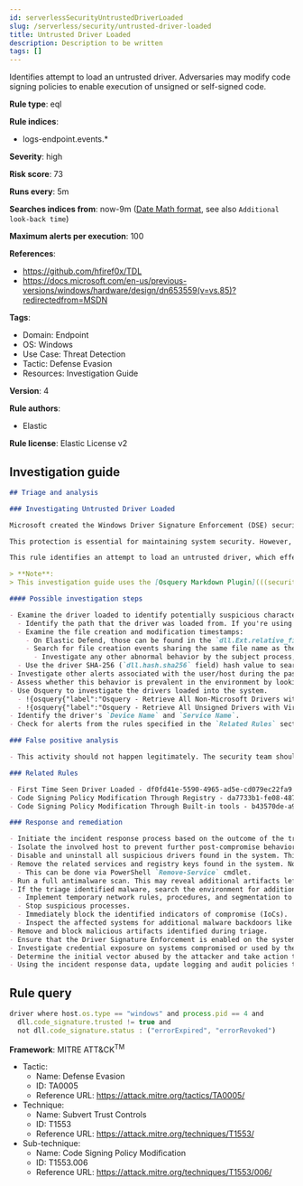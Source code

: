 ```yaml
---
id: serverlessSecurityUntrustedDriverLoaded
slug: /serverless/security/untrusted-driver-loaded
title: Untrusted Driver Loaded
description: Description to be written
tags: []
---
```


<div id="untrusted-driver-loaded"></div>

Identifies attempt to load an untrusted driver. Adversaries may modify code signing policies to enable execution of unsigned or self-signed code.

**Rule type**: eql

**Rule indices**:

* logs-endpoint.events.*

**Severity**: high

**Risk score**: 73

**Runs every**: 5m

**Searches indices from**: now-9m ([Date Math format](((ref))/common-options.html#date-math), see also <DocLink id="serverlessSecurityRulesUiCreate" section="set-the-rules-schedule">`Additional look-back time`</DocLink>)

**Maximum alerts per execution**: 100

**References**:

* https://github.com/hfiref0x/TDL
* https://docs.microsoft.com/en-us/previous-versions/windows/hardware/design/dn653559(v=vs.85)?redirectedfrom=MSDN

**Tags**:

* Domain: Endpoint
* OS: Windows
* Use Case: Threat Detection
* Tactic: Defense Evasion
* Resources: Investigation Guide

**Version**: 4

**Rule authors**:

* Elastic

**Rule license**: Elastic License v2

## Investigation guide

```markdown
## Triage and analysis

### Investigating Untrusted Driver Loaded

Microsoft created the Windows Driver Signature Enforcement (DSE) security feature to prevent drivers with invalid signatures from loading and executing into the kernel (ring 0). DSE aims to protect systems by blocking attackers from loading malicious drivers on targets.

This protection is essential for maintaining system security. However, attackers or administrators can disable DSE and load untrusted drivers, which can put the system at risk. Therefore, it's important to keep this feature enabled and only load drivers from trusted sources to ensure system integrity and security.

This rule identifies an attempt to load an untrusted driver, which effectively means that DSE was disabled or bypassed. This can indicate that the system was compromised.

> **Note**:
> This investigation guide uses the [Osquery Markdown Plugin](((security-guide))/invest-guide-run-osquery.html) introduced in Elastic Stack version 8.5.0. Older Elastic Stack versions will display unrendered Markdown in this guide.

#### Possible investigation steps

- Examine the driver loaded to identify potentially suspicious characteristics. The following actions can help you gain context:
  - Identify the path that the driver was loaded from. If you're using Elastic Defend, path information can be found in the `dll.path` field.
  - Examine the file creation and modification timestamps:
    - On Elastic Defend, those can be found in the `dll.Ext.relative_file_creation_time` and `dll.Ext.relative_file_name_modify_time` fields. The values are in seconds.
    - Search for file creation events sharing the same file name as the `dll.name` field and identify the process responsible for the operation.
      - Investigate any other abnormal behavior by the subject process, such as network connections, registry or file modifications, and any spawned child processes.
  - Use the driver SHA-256 (`dll.hash.sha256` field) hash value to search for the existence and reputation in resources like VirusTotal, Hybrid-Analysis, CISCO Talos, Any.run, etc.
- Investigate other alerts associated with the user/host during the past 48 hours.
- Assess whether this behavior is prevalent in the environment by looking for similar occurrences across hosts.
- Use Osquery to investigate the drivers loaded into the system.
  - !{osquery{"label":"Osquery - Retrieve All Non-Microsoft Drivers with Virustotal Link","query":"SELECT concat('https://www.virustotal.com/gui/file/', sha1) AS VtLink, class, description, directory, image, issuer_name, manufacturer, service, signed, subject_name FROM drivers JOIN authenticode ON drivers.image = authenticode.path JOIN hash ON drivers.image = hash.path WHERE NOT (provider == \"Microsoft\" AND signed == \"1\")\n"}}
  - !{osquery{"label":"Osquery - Retrieve All Unsigned Drivers with Virustotal Link","query":"SELECT concat('https://www.virustotal.com/gui/file/', sha1) AS VtLink, class, description, directory, image, issuer_name, manufacturer, service, signed, subject_name FROM drivers JOIN authenticode ON drivers.image = authenticode.path JOIN hash ON drivers.image = hash.path WHERE signed == \"0\"\n"}}
- Identify the driver's `Device Name` and `Service Name`.
- Check for alerts from the rules specified in the `Related Rules` section.

### False positive analysis

- This activity should not happen legitimately. The security team should address any potential benign true positive (B-TP), as this configuration can put the user and the domain at risk.

### Related Rules

- First Time Seen Driver Loaded - df0fd41e-5590-4965-ad5e-cd079ec22fa9
- Code Signing Policy Modification Through Registry - da7733b1-fe08-487e-b536-0a04c6d8b0cd
- Code Signing Policy Modification Through Built-in tools - b43570de-a908-4f7f-8bdb-b2df6ffd8c80

### Response and remediation

- Initiate the incident response process based on the outcome of the triage.
- Isolate the involved host to prevent further post-compromise behavior.
- Disable and uninstall all suspicious drivers found in the system. This can be done via Device Manager. (Note that this step may require you to boot the system into Safe Mode.)
- Remove the related services and registry keys found in the system. Note that the service will probably not stop if the driver is still installed.
  - This can be done via PowerShell `Remove-Service` cmdlet.
- Run a full antimalware scan. This may reveal additional artifacts left in the system, persistence mechanisms, and malware components.
- If the triage identified malware, search the environment for additional compromised hosts.
  - Implement temporary network rules, procedures, and segmentation to contain the malware.
  - Stop suspicious processes.
  - Immediately block the identified indicators of compromise (IoCs).
  - Inspect the affected systems for additional malware backdoors like reverse shells, reverse proxies, or droppers that attackers could use to reinfect the system.
- Remove and block malicious artifacts identified during triage.
- Ensure that the Driver Signature Enforcement is enabled on the system.
- Investigate credential exposure on systems compromised or used by the attacker to ensure all compromised accounts are identified. Reset passwords for these accounts and other potentially compromised credentials, such as email, business systems, and web services.
- Determine the initial vector abused by the attacker and take action to prevent reinfection through the same vector.
- Using the incident response data, update logging and audit policies to improve the mean time to detect (MTTD) and the mean time to respond (MTTR).

```

## Rule query

```js
driver where host.os.type == "windows" and process.pid == 4 and
  dll.code_signature.trusted != true and
  not dll.code_signature.status : ("errorExpired", "errorRevoked")

```

**Framework**: MITRE ATT&CK<sup>TM</sup>

* Tactic:
    * Name: Defense Evasion
    * ID: TA0005
    * Reference URL: https://attack.mitre.org/tactics/TA0005/
* Technique:
    * Name: Subvert Trust Controls
    * ID: T1553
    * Reference URL: https://attack.mitre.org/techniques/T1553/
* Sub-technique:
    * Name: Code Signing Policy Modification
    * ID: T1553.006
    * Reference URL: https://attack.mitre.org/techniques/T1553/006/

